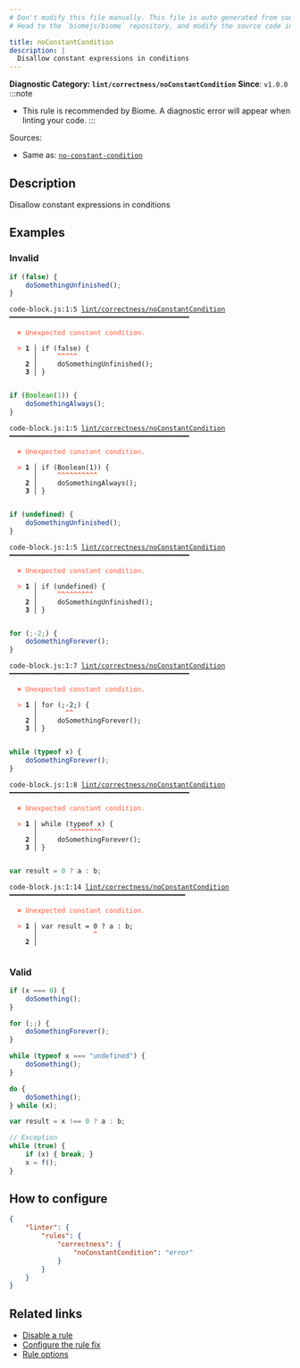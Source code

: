 ```yaml
---
# Don't modify this file manually. This file is auto generated from source, and you will lose your changes next time the website is built.
# Head to the `biomejs/biome` repository, and modify the source code in there.

title: noConstantCondition
description: |
  Disallow constant expressions in conditions
---
```


**Diagnostic Category: `lint/correctness/noConstantCondition`**
<Tabs>
<TabItem label="JavaScript (and super languages)" icon="seti:javascript">
**Since**: `v1.0.0`
:::note
- This rule is recommended by Biome. A diagnostic error will appear when linting your code.
:::

Sources: 
- Same as: <a href="https://eslint.org/docs/latest/rules/no-constant-condition" target="_blank"><code>no-constant-condition</code></a>

## Description
Disallow constant expressions in conditions

## Examples

### Invalid

```js
if (false) {
    doSomethingUnfinished();
}
```

<pre class="language-text"><code class="language-text">code-block.js:1:5 <a href="https://biomejs.dev/linter/rules/no-constant-condition">lint/correctness/noConstantCondition</a> ━━━━━━━━━━━━━━━━━━━━━━━━━━━━━━━━━━━━━━━━━━━━━<br /><br />  <strong><span style="color: Tomato;">✖</span></strong> <span style="color: Tomato;">Unexpected constant condition.</span><br />  <br />  <strong><span style="color: Tomato;">&gt;</span></strong> <strong>1 │ </strong>if (false) &#123;<br />   <strong>   │ </strong>    <strong><span style="color: Tomato;">^</span></strong><strong><span style="color: Tomato;">^</span></strong><strong><span style="color: Tomato;">^</span></strong><strong><span style="color: Tomato;">^</span></strong><strong><span style="color: Tomato;">^</span></strong><br />    <strong>2 │ </strong>    doSomethingUnfinished();<br />    <strong>3 │ </strong>&#125;<br />  <br /></code></pre>

```js
if (Boolean(1)) {
    doSomethingAlways();
}
```

<pre class="language-text"><code class="language-text">code-block.js:1:5 <a href="https://biomejs.dev/linter/rules/no-constant-condition">lint/correctness/noConstantCondition</a> ━━━━━━━━━━━━━━━━━━━━━━━━━━━━━━━━━━━━━━━━━━━━━<br /><br />  <strong><span style="color: Tomato;">✖</span></strong> <span style="color: Tomato;">Unexpected constant condition.</span><br />  <br />  <strong><span style="color: Tomato;">&gt;</span></strong> <strong>1 │ </strong>if (Boolean(1)) &#123;<br />   <strong>   │ </strong>    <strong><span style="color: Tomato;">^</span></strong><strong><span style="color: Tomato;">^</span></strong><strong><span style="color: Tomato;">^</span></strong><strong><span style="color: Tomato;">^</span></strong><strong><span style="color: Tomato;">^</span></strong><strong><span style="color: Tomato;">^</span></strong><strong><span style="color: Tomato;">^</span></strong><strong><span style="color: Tomato;">^</span></strong><strong><span style="color: Tomato;">^</span></strong><strong><span style="color: Tomato;">^</span></strong><br />    <strong>2 │ </strong>    doSomethingAlways();<br />    <strong>3 │ </strong>&#125;<br />  <br /></code></pre>

```js
if (undefined) {
    doSomethingUnfinished();
}
```

<pre class="language-text"><code class="language-text">code-block.js:1:5 <a href="https://biomejs.dev/linter/rules/no-constant-condition">lint/correctness/noConstantCondition</a> ━━━━━━━━━━━━━━━━━━━━━━━━━━━━━━━━━━━━━━━━━━━━━<br /><br />  <strong><span style="color: Tomato;">✖</span></strong> <span style="color: Tomato;">Unexpected constant condition.</span><br />  <br />  <strong><span style="color: Tomato;">&gt;</span></strong> <strong>1 │ </strong>if (undefined) &#123;<br />   <strong>   │ </strong>    <strong><span style="color: Tomato;">^</span></strong><strong><span style="color: Tomato;">^</span></strong><strong><span style="color: Tomato;">^</span></strong><strong><span style="color: Tomato;">^</span></strong><strong><span style="color: Tomato;">^</span></strong><strong><span style="color: Tomato;">^</span></strong><strong><span style="color: Tomato;">^</span></strong><strong><span style="color: Tomato;">^</span></strong><strong><span style="color: Tomato;">^</span></strong><br />    <strong>2 │ </strong>    doSomethingUnfinished();<br />    <strong>3 │ </strong>&#125;<br />  <br /></code></pre>

```js
for (;-2;) {
    doSomethingForever();
}
```

<pre class="language-text"><code class="language-text">code-block.js:1:7 <a href="https://biomejs.dev/linter/rules/no-constant-condition">lint/correctness/noConstantCondition</a> ━━━━━━━━━━━━━━━━━━━━━━━━━━━━━━━━━━━━━━━━━━━━━<br /><br />  <strong><span style="color: Tomato;">✖</span></strong> <span style="color: Tomato;">Unexpected constant condition.</span><br />  <br />  <strong><span style="color: Tomato;">&gt;</span></strong> <strong>1 │ </strong>for (;-2;) &#123;<br />   <strong>   │ </strong>      <strong><span style="color: Tomato;">^</span></strong><strong><span style="color: Tomato;">^</span></strong><br />    <strong>2 │ </strong>    doSomethingForever();<br />    <strong>3 │ </strong>&#125;<br />  <br /></code></pre>

```js
while (typeof x) {
    doSomethingForever();
}
```

<pre class="language-text"><code class="language-text">code-block.js:1:8 <a href="https://biomejs.dev/linter/rules/no-constant-condition">lint/correctness/noConstantCondition</a> ━━━━━━━━━━━━━━━━━━━━━━━━━━━━━━━━━━━━━━━━━━━━━<br /><br />  <strong><span style="color: Tomato;">✖</span></strong> <span style="color: Tomato;">Unexpected constant condition.</span><br />  <br />  <strong><span style="color: Tomato;">&gt;</span></strong> <strong>1 │ </strong>while (typeof x) &#123;<br />   <strong>   │ </strong>       <strong><span style="color: Tomato;">^</span></strong><strong><span style="color: Tomato;">^</span></strong><strong><span style="color: Tomato;">^</span></strong><strong><span style="color: Tomato;">^</span></strong><strong><span style="color: Tomato;">^</span></strong><strong><span style="color: Tomato;">^</span></strong><strong><span style="color: Tomato;">^</span></strong><strong><span style="color: Tomato;">^</span></strong><br />    <strong>2 │ </strong>    doSomethingForever();<br />    <strong>3 │ </strong>&#125;<br />  <br /></code></pre>

```js
var result = 0 ? a : b;
```

<pre class="language-text"><code class="language-text">code-block.js:1:14 <a href="https://biomejs.dev/linter/rules/no-constant-condition">lint/correctness/noConstantCondition</a> ━━━━━━━━━━━━━━━━━━━━━━━━━━━━━━━━━━━━━━━━━━━━<br /><br />  <strong><span style="color: Tomato;">✖</span></strong> <span style="color: Tomato;">Unexpected constant condition.</span><br />  <br />  <strong><span style="color: Tomato;">&gt;</span></strong> <strong>1 │ </strong>var result = 0 ? a : b;<br />   <strong>   │ </strong>             <strong><span style="color: Tomato;">^</span></strong><br />    <strong>2 │ </strong><br />  <br /></code></pre>

### Valid

```js
if (x === 0) {
    doSomething();
}

for (;;) {
    doSomethingForever();
}

while (typeof x === "undefined") {
    doSomething();
}

do {
    doSomething();
} while (x);

var result = x !== 0 ? a : b;

// Exception
while (true) {
    if (x) { break; }
    x = f();
}
```

## How to configure
```json title="biome.json"
{
	"linter": {
		"rules": {
			"correctness": {
				"noConstantCondition": "error"
			}
		}
	}
}

```
## Related links

- [Disable a rule](/linter/#disable-a-rule)
- [Configure the rule fix](/linter#configure-the-rule-fix)
- [Rule options](/linter/#rule-options)

</TabItem>
</Tabs>

